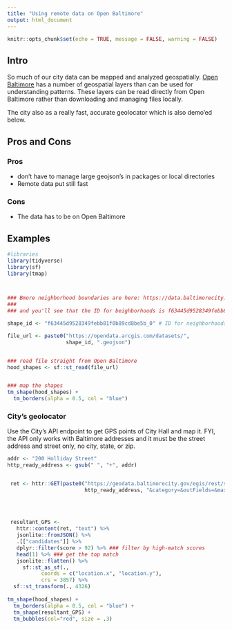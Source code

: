 ```yaml
---
title: "Using remote data on Open Baltimore"
output: html_document
---
```



```r
knitr::opts_chunk$set(echo = TRUE, message = FALSE, warning = FALSE)

```

## Intro

So much of our city data can be mapped and analyzed geospatially. [Open Baltimore](https://data.baltimorecity.gov/) has a number of geospatial layers than can be used for understanding patterns. These layers can be read directly from Open Baltimore rather than downloading and managing files locally.

The city also as a really fast, accurate geolocator which is also demo'ed below.


## Pros and Cons

### Pros

+ don't have to manage large geojson's in packages or local directories
+ Remote data put still fast


### Cons

+ The data has to be on Open Baltimore



## Examples


```r

#libraries
library(tidyverse)
library(sf)
library(tmap)



### Bmore neighborhood boundaries are here: https://data.baltimorecity.gov/datasets/baltimore::neighborhoods
###
### and you'll see that the ID for beighborhoods is f63445d9528349febb81f0b89cd8be5b_0

shape_id <- "f63445d9528349febb81f0b89cd8be5b_0" # ID for neighborhoods

file_url <- paste0("https://opendata.arcgis.com/datasets/", 
                   shape_id, ".geojson")


### read file straight from Open Baltimore
hood_shapes <- sf::st_read(file_url)


### map the shapes
tm_shape(hood_shapes) +
  tm_borders(alpha = 0.5, col = "blue") 

```




### City's geolocator

Use the City's API endpoint to get GPS points of City Hall and map it. FYI, the API only works with Baltimore addresses and it must be the street address and street only, no city, state, or zip.

```r

addr <- "200 Holliday Street"
http_ready_address <- gsub(" ", "+", addr)


 ret <- httr::GET(paste0("https://geodata.baltimorecity.gov/egis/rest/services/Locator/EGISCompositeLocator/GeocodeServer/findAddressCandidates?SingleKey=&Address=&Street=&StreetAdd=&SingleLine=", 
                         http_ready_address, "&category=&outFields=&maxLocations=&outSR=&searchExtent=&location=&distance=&magicKey=&f=pjson"))
 
 
 
 
 resultant_GPS <- 
   httr::content(ret, "text") %>% 
   jsonlite::fromJSON() %>% 
   .[["candidates"]] %>% 
   dplyr::filter(score > 92) %>% ### filter by high-match scores
   head(1) %>% ### get the top match
   jsonlite::flatten() %>% 
     sf::st_as_sf(., 
           coords = c("location.x", "location.y"), 
           crs = 3857) %>% 
  sf::st_transform(., 4326)
 
tm_shape(hood_shapes) +
  tm_borders(alpha = 0.5, col = "blue") +
  tm_shape(resultant_GPS) +
  tm_bubbles(col="red", size = .3) 

```